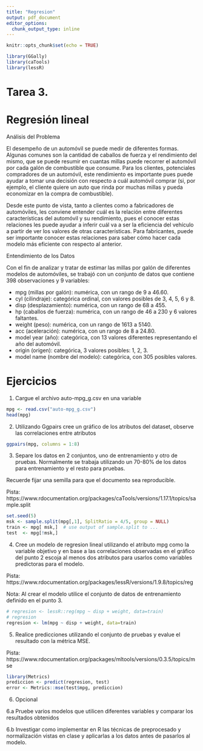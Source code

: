 ```yaml
---
title: "Regresion"
output: pdf_document
editor_options: 
  chunk_output_type: inline
---
```


```r
knitr::opts_chunk$set(echo = TRUE)
```

```r
library(GGally)
library(caTools)
library(lessR)
```

# Tarea 3.
# Regresión lineal

Análisis del Problema

El desempeño de un automóvil se puede medir de diferentes formas. Algunas comunes son la cantidad de caballos de fuerza y el rendimiento del mismo, que se puede resumir en cuantas millas puede recorrer el automóvil por cada galón de combustible que consume. Para los clientes, potenciales compradores de un automóvil, este rendimiento es importante pues puede ayudar a tomar una decisión con respecto a cuál automóvil comprar (si, por ejemplo, el cliente quiere un auto que rinda por muchas millas y pueda economizar en la compra de combustible).

Desde este punto de vista, tanto a clientes como a fabricadores de automóviles, les conviene entender cuál es la relación entre diferentes características del automóvil y su rendimiento, pues el conocer estas relaciones les puede ayudar a inferir cuál va a ser la eficiencia del vehículo a partir de ver los valores de otras características. Para fabricantes, puede ser importante conocer estas relaciones para saber cómo hacer cada modelo más eficiente con respecto al anterior.

Entendimiento de los Datos

Con el fin de analizar y tratar de estimar las millas por galón de diferentes modelos de automóviles, se trabajó con un conjunto de datos que contiene 398 observaciones y 9 variables:

- mpg (millas por galón): numérica, con un rango de 9 a 46.60.
- cyl (cilindraje): categórica ordinal, con valores posibles de 3, 4, 5, 6 y 8.
- disp (desplazamiento): numérica, con un rango de 68 a 455.
- hp (caballos de fuerza): numérica, con un rango de 46 a 230 y 6 valores faltantes.
- weight (peso): numérica, con un rango de 1613 a 5140.
- acc (aceleración): numérica, con un rango de 8 a 24.80.
- model year (año): categórica, con 13 valores diferentes representando el año del automóvil.
- origin (origen): categórica, 3 valores posibles: 1, 2, 3.
- model name (nombre del modelo): categórica, con 305 posibles valores.

# Ejercicios 

1. Cargue el archivo auto-mpg_g.csv en una variable

```r
mpg <- read.csv("auto-mpg_g.csv")
head(mpg)
```

2. Utilizando Ggpairs cree un gráfico de los atributos del dataset, observe las correlaciones entre atributos

```r
ggpairs(mpg, columns = 1:8)
```

3. Separe los datos en 2 conjuntos, uno de entrenamiento y otro de pruebas. Normalmente se trabaja utilizando un 70-80% de los datos para entrenamiento y el resto para pruebas.

Recuerde fijar una semilla para que el documento sea reproducible.

Pista: https://www.rdocumentation.org/packages/caTools/versions/1.17.1/topics/sample.split
```r
set.seed(5)
msk <- sample.split(mpg[,1], SplitRatio = 4/5, group = NULL)
train <- mpg[ msk,]  # use output of sample.split to ...
test  <- mpg[!msk,]
```

4. Cree un modelo de regresion lineal utilizando el atributo mpg como la variable objetivo y en base a las correlaciones observadas en el gráfico del punto 2 escoja al menos dos atributos para usarlos como variables predictoras para el modelo.

Pista: https://www.rdocumentation.org/packages/lessR/versions/1.9.8/topics/reg

Nota: Al crear el modelo utilice el conjunto de datos de entrenamiento definido en el punto 3.

```r
# regresion <- lessR::reg(mpg ~ disp + weight, data=train)
# regresion
regresion <- lm(mpg ~ disp + weight, data=train)
```

5. Realice predicciones utilizando el conjunto de pruebas y evalue el resultado con la métrica MSE.

Pista: https://www.rdocumentation.org/packages/mltools/versions/0.3.5/topics/mse
```r
library(Metrics)
prediccion <- predict(regresion, test)
error <- Metrics::mse(test$mpg, prediccion)
```

6. Opcional

6.a Pruebe varios modelos que utilicen diferentes variables y comparar los resultados obtenidos

6.b Investigar como implementar en R las técnicas de preprocesado y normalización vistas en clase y aplicarlas a los datos antes de pasarlos al modelo.

